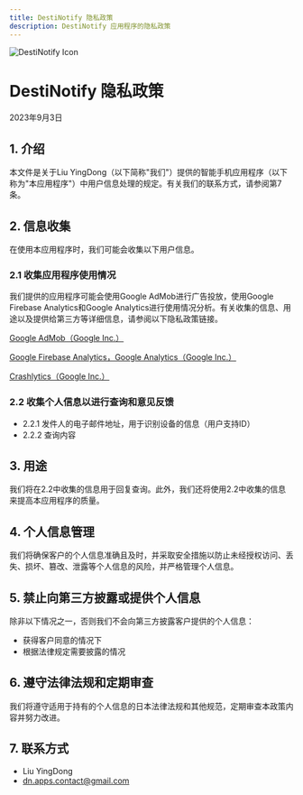 ```yaml
---
title: DestiNotify 隐私政策
description: DestiNotify 应用程序的隐私政策
---
```


<div style={{display: 'flex', alignItems: 'center', gap: '12px', marginBottom: '1rem'}}>
  <img 
    src="/img/app_icons/desti-notify.png" 
    alt="DestiNotify Icon"
    style={{width: '48px', height: '48px', borderRadius: '12px'}}
  />
  <h1 style={{margin: 0}}>DestiNotify 隐私政策</h1>
</div>
2023年9月3日

## 1. 介绍
本文件是关于Liu YingDong（以下简称"我们"）提供的智能手机应用程序（以下称为"本应用程序"）中用户信息处理的规定。有关我们的联系方式，请参阅第7条。

## 2. 信息收集
在使用本应用程序时，我们可能会收集以下用户信息。

### 2.1 收集应用程序使用情况
我们提供的应用程序可能会使用Google AdMob进行广告投放，使用Google Firebase Analytics和Google Analytics进行使用情况分析。有关收集的信息、用途以及提供给第三方等详细信息，请参阅以下隐私政策链接。

[Google AdMob（Google Inc.）](http://www.google.com/intl/ja/policies/technologies/ads/)

[Google Firebase Analytics，Google Analytics（Google Inc.）](https://policies.google.com/privacy?hl=ja)

[Crashlytics（Google Inc.）](https://fabric.io/terms)

### 2.2 收集个人信息以进行查询和意见反馈
* 2.2.1 发件人的电子邮件地址，用于识别设备的信息（用户支持ID）
* 2.2.2 查询内容

## 3. 用途
我们将在2.2中收集的信息用于回复查询。此外，我们还将使用2.2中收集的信息来提高本应用程序的质量。

## 4. 个人信息管理
我们将确保客户的个人信息准确且及时，并采取安全措施以防止未经授权访问、丢失、损坏、篡改、泄露等个人信息的风险，并严格管理个人信息。

## 5. 禁止向第三方披露或提供个人信息
除非以下情况之一，否则我们不会向第三方披露客户提供的个人信息：
* 获得客户同意的情况下
* 根据法律规定需要披露的情况

## 6. 遵守法律法规和定期审查
我们将遵守适用于持有的个人信息的日本法律法规和其他规范，定期审查本政策内容并努力改进。

## 7. 联系方式
* Liu YingDong
* dn.apps.contact@gmail.com